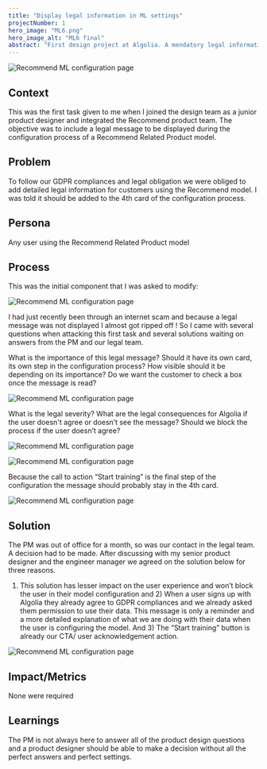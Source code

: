 ```yaml
---
title: "Display legal information in ML settings"
projectNumber: 1
hero_image: "ML6.png"
hero_image_alt: "ML6 final"
abstract: "First design project at Algolia. A mendatory legal information was to be displayed to the user when setting up a Recommend machine learning model"
---
```


![Recommend ML configuration page](./ML1.png)

## Context
This was the first task given to me when I joined the design team as a junior product designer and integrated the Recommend product team.
The objective was to include a legal message to be displayed during the configuration process of a Recommend Related Product model.

## Problem
To follow our GDPR compliances and legal obligation we were obliged to add detailed legal information for customers using the Recommend model.
I was told it should be added to the 4th card of the configuration process.

## Persona
Any user using the Recommend Related Product model

## Process
This was the initial component that I was asked to modify:

![Recommend ML configuration page](./ML2.png)

I had just recently been through an internet scam and because a legal message was not displayed I almost got ripped off !
So I came with several questions when attacking this first task and several solutions waiting on answers from the PM and our legal team.

What is the importance of this legal message? Should it have its own card, its own step in the configuration process? How visible should it be depending on its importance?
Do we want the customer to check a box once the message is read?

![Recommend ML configuration page](./ML3.png)

What is the legal severity? What are the legal consequences for Algolia if the user doesn't agree or doesn’t see the message? Should we block the process if the user doesn’t agree?

![Recommend ML configuration page](./ML4.png)

![Recommend ML configuration page](./ML5.png)

Because the call to action “Start training” is the final step of the configuration the message should probably stay in the 4th card.

![Recommend ML configuration page](./ML6.png)

## Solution
The PM was out of office for a month, so was our contact in the legal team. A decision had to be made.
After discussing with my senior product designer and the engineer manager we agreed on the solution below for three reasons.
1) This solution has lesser impact on the user experience and won’t block the user in their model configuration and 2) When a user signs up with Algolia they already agree to GDPR compliances and we already asked them permission to use their data.
This message is only a reminder and a more detailed explanation of what we are doing with their data when the user is configuring the model. And 3) The “Start training” button is already our CTA/ user acknowledgement action.

![Recommend ML configuration page](./ML7.png)

## Impact/Metrics
None were required

## Learnings
The PM is not always here to answer all of the product design questions and a product designer should be able to make a decision without all the perfect answers and perfect settings.
